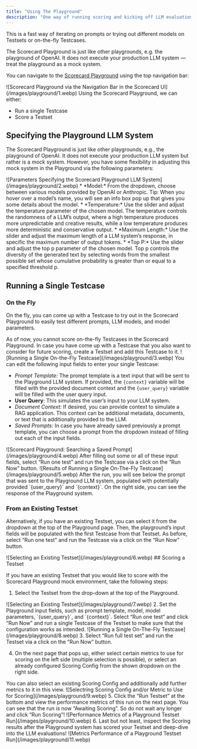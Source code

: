 ```yaml
---
title: "Using The Playground"
description: "One way of running scoring and kicking off LLM evaluations is via the [Scorecard Playground](https://app.getscorecard.ai/playground)."
---
```


This is a fast way of iterating on prompts or trying out different models on Testsets or on-the-fly Testcases.

<Note>
The Scorecard Playground is just like other playgrounds, e.g. the playground of OpenAI. It does not execute your production LLM system — treat the playground as a mock system.
</Note>

You can navigate to the [Scorecard Playground](https://app.getscorecard.ai/playground) using the top navigation bar:
<Frame caption="Scorecard Playground via the Navigation Bar in the Scorecard UI">
![Scorecard Playground via the Navigation Bar in the Scorecard UI](/images/playground/1.webp)
</Frame>
Using the Scorecard Playground, we can either:

* Run a single Testcase
* Score a Testset

## Specifying the Playground LLM System

The Scorecard Playground is just like other playgrounds, e.g., the playground of OpenAI. It does not execute your production LLM system but rather is a mock system. However, you have some flexibility in adjusting this mock system in the Playground via the following parameters:
<Frame caption="Parameters Specifying the Scorecard Playground LLM System">
![Parameters Specifying the Scorecard Playground LLM System](/images/playground/2.webp)
</Frame>
* *Model:* From the dropdown, choose between various models provided by OpenAI or Anthropic. Tip: When you hover over a model’s name, you will see an info box pop up that gives you some details about the model.
* *Temperature:* Use the slider and adjust the temperature parameter of the chosen model. The temperature controls the randomness of a LLM’s output, where a high temperature produces more unpredictable and creative results, while a low temperature produces more deterministic and conservative output.
* *Maximum Length:* Use the slider and adjust the maximum length of a LLM system’s response, in specific the maximum number of output tokens.
* *Top P:* Use the slider and adjust the top p parameter of the chosen model. Top p controls the diversity of the generated text by selecting words from the smallest possible set whose cumulative probability is greater than or equal to a specified threshold p.

## Running a Single Testcase

### On the Fly

On the fly, you can come up with a Testcase to try out in the Scorecard Playground to easily test different prompts, LLM models, and model parameters.

<Note>
As of now, you cannot score on-the-fly Testcases in the Scorecard Playground. In case you have come up with a Testcase that you also want to consider for future scoring, create a Testset and add this Testcase to it.
</Note>
<Frame caption="Running a Single On-the-Fly Testcase">
![Running a Single On-the-Fly Testcase](/images/playground/3.webp)
</Frame>
You can edit the following input fields to enter your single Testcase:

* *Prompt Template:* The prompt template is a text input that will be sent to the Playground LLM system. If provided, the `{context}` variable will be filled with the provided document context and the `{user_query}` variable will be filled with the user query input.
* **User Query**: This simulates the user’s input to your LLM system.
* *Document Context:* If desired, you can provide context to simulate a RAG application. This context can be additional metadata, documents, or text that is additionally provided to the LLM.
* *Saved Prompts:* In case you have already saved previously a prompt template, you can choose a prompt from the dropdown instead of filling out each of the input fields.
<Frame caption="Scorecard Playground: Searching a Saved Prompt">
![Scorecard Playground: Searching a Saved Prompt](/images/playground/4.webp)
</Frame>
After filling out some or all of these input fields, select “Run one test” and run the Testcase via a click on the “Run Now” button.
<Frame caption="Results of Running a Single On-The-Fly Testcase">
![Results of Running a Single On-The-Fly Testcase](/images/playground/5.webp)
</Frame>
After the run, you will see below the prompt that was sent to the Playground LLM system, populated with potentially provided `{user_query}` and `{context}`. On the right side, you can see the response of the Playground system.

### From an Existing Testset

Alternatively, if you have an existing Testset, you can select it from the dropdown at the top of the Playground page. Then, the playground’s input fields will be populated with the first Testcase from that Testset. As before, select “Run one test” and run the Testcase via a click on the “Run Now” button.
<Frame caption="Selecting an Existing Testset">
![Selecting an Existing Testset](/images/playground/6.webp)
</Frame>
## Scoring a Testset

If you have an existing Testset that you would like to score with the Scorecard Playground mock environment, take the following steps:

1. Select the Testset from the drop-down at the top of the Playground.
<Frame caption="Selecting an Existing Testset">
![Selecting an Existing Testset](/images/playground/7.webp)
</Frame>
2. Set the Playground input fields, such as prompt template, model, model parameters, `{user_query}`, and `{context}`. Select “Run one test” and click “Run Now” and run a single Testcase of the Testset to make sure that the configuration works as intended.
<Frame caption="Running a Single On-The-Fly Testcase">
![Running a Single On-The-Fly Testcase](/images/playground/8.webp)
</Frame>
3. Select “Run full test set” and run the Testset via a click on the “Run Now” button.

4. On the next page that pops up, either select certain metrics to use for scoring on the left side (multiple selection is possible), or select an already configured Scoring Config from the shown dropdown on the right side.

<Tip>
You can also select an existing Scoring Config and additionally add further metrics to it in this view.
</Tip>
<Frame caption="Selectring Scoring Config and/or Metric to Use for Scoring">
![Selectring Scoring Config and/or Metric to Use for Scoring](/images/playground/9.webp)
</Frame>
5. Click the “Run Testset” at the bottom and view the performance metrics of this run on the next page. You can see that the run is now “Awaiting Scoring”. So do not wait any longer and click “Run Scoring”!
<Frame caption="Performance Metrics of a Playground Testset Run">
![Performance Metrics of a Playground Testset Run](/images/playground/10.webp)
</Frame>
6. Last but not least, inspect the Scoring results after the Playground system has scored your Testset and deep-dive into the LLM evaluations!
<Frame caption="Metrics Performance of a Playground Testset Run">
![Metrics Performance of a Playground Testset Run](/images/playground/11.webp)
</Frame>